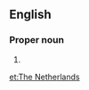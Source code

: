 ==English==

===Proper noun===
{{en-proper noun}}

# {{alternative spelling of|Netherlands}}

[[et:The Netherlands]]